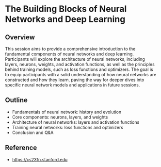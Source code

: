 #  The Building Blocks of Neural Networks and Deep Learning {.unnumbered}

## Overview

This session aims to provide a comprehensive introduction to the fundamental components of neural networks and deep learning. Participants will explore the architecture of neural networks, including layers, neurons, weights, and activation functions, as well as the principles behind training models, such as loss functions and optimizers. The goal is to equip participants with a solid understanding of how neural networks are constructed and how they learn, paving the way for deeper dives into specific neural network models and applications in future sessions.

## Outline

* Fundamentals of neural network: history and evolution
* Core components: neurons, layers, and weights
* Architecture of neural networks: layers and activation functions
* Training neural networks: loss functions and optimizers
* Conclusion and Q&A

## Reference
* [https://cs231n.stanford.edu](https://cs231n.stanford.edu)
